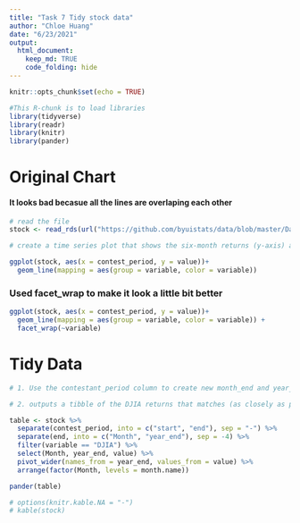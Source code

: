 ```yaml
---
title: "Task 7 Tidy stock data"
author: "Chloe Huang"
date: "6/23/2021"
output: 
  html_document: 
    keep_md: TRUE
    code_folding: hide
---
```


```r
knitr::opts_chunk$set(echo = TRUE)
```

```r
#This R-chunk is to load libraries
library(tidyverse)
library(readr)
library(knitr)
library(pander)
```

# Original Chart 

#### It looks bad becasue all the lines are overlaping each other
```r
# read the file
stock <- read_rds(url("https://github.com/byuistats/data/blob/master/Dart_Expert_Dow_6month_anova/Dart_Expert_Dow_6month_anova.RDS?raw=true"))

# create a time series plot that shows the six-month returns (y-axis) across time (x-axis) for PROS, DARTS, and DJIA

ggplot(stock, aes(x = contest_period, y = value))+
  geom_line(mapping = aes(group = variable, color = variable)) 
```
### Used facet_wrap to make it look a little bit better

```r
ggplot(stock, aes(x = contest_period, y = value))+
  geom_line(mapping = aes(group = variable, color = variable)) +
  facet_wrap(~variable)
```

# Tidy Data

```r
# 1. Use the contestant_period column to create new month_end and year_end columns. (Try using separate() and/or extract() from tidyr.)

# 2. outputs a tibble of the DJIA returns that matches (as closely as possible) the table shown below (aka, “pivot wider” the data)

table <- stock %>%
  separate(contest_period, into = c("start", "end"), sep = "-") %>%
  separate(end, into = c("Month", "year_end"), sep = -4) %>%
  filter(variable == "DJIA") %>%
  select(Month, year_end, value) %>%
  pivot_wider(names_from = year_end, values_from = value) %>%
  arrange(factor(Month, levels = month.name)) 

pander(table)

# options(knitr.kable.NA = "-")
# kable(stock)


```




